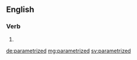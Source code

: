 ==English==

===Verb===
{{head|en}}

# {{en-past of|parametrize}}

[[de:parametrized]]
[[mg:parametrized]]
[[sv:parametrized]]